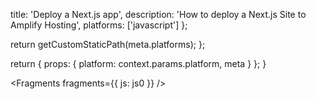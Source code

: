                   
  title: 'Deploy a Next.js app',
  description: 'How to deploy a Next.js Site to Amplify Hosting',
  platforms: ['javascript']
};

  return getCustomStaticPath(meta.platforms);
};

  return {
    props: {
      platform: context.params.platform,
      meta
    }
  };
}
          



<Fragments fragments={{ js: js0 }} />
